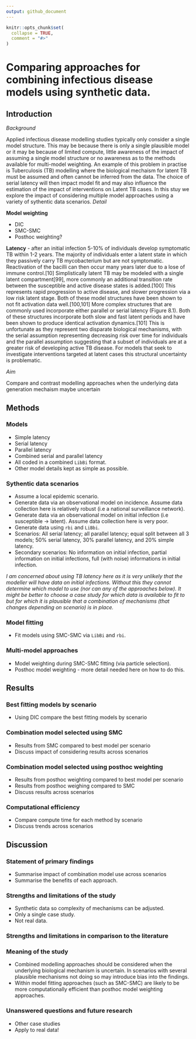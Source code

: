 ```yaml
---
output: github_document
---
```


<!-- README.md is generated from README.Rmd. Please edit that file -->

```r
knitr::opts_chunk$set(
  collapse = TRUE,
  comment = "#>"
)
```

# Comparing approaches for combining infectious disease models using synthetic data.


## Introduction

*Background*

Applied infectious disease modelling studies typically only consider a single model structure. This may be because there is only a single plausible model or it may be because of limited compute, little awareness of the impact of assuming a single model structure or no awareness as to the methods available for multi-model weighting. An example of this problem in practise is Tuberculosis (TB) modelling where the biological mechaism for latent TB must be assumed and often cannot be inferred from the data. The choice of serial latency will then impact model fit and may also influence the estimation of the impact of interventions on Latent TB cases. In this stuy we explore the impact of considering multiple model approaches using a variety of sythentic data scenarios.
*Detail*

**Model weighting**

* DIC
* SMC-SMC
* Posthoc weighting? 

**Latency** - after an initial infection 5-10% of individuals develop symptomatic TB within 1-2 years. The majority of individuals enter a latent state in which they passively carry TB mycobacterium but are not symptomatic. Reactivation of the bacilli can then occur many years later due to a lose of immune control.[10] Simplistically latent TB may be modeled with a single latent compartment[99], more commonly an additional transition rate between the susceptible and active disease states is added.[100] This represents rapid progression to active disease, and slower progression via a low risk latent stage. Both of these model structures have been shown to not fit activation data well.[100,101] More complex structures that are commonly used incorporate either parallel or serial latency (Figure 8.1). Both of these structures incorporate both slow and fast latent periods and have been shown to produce identical activation dynamics.[101] This is unfortunate as they represent two disparate biological mechanisms, with the serial assumption representing decreasing risk over time for individuals and the parallel assumption suggesting that a subset of individuals are at a greater risk of developing active TB disease. For models that seek to investigate interventions targeted at latent cases this structural uncertainty is problematic.

*Aim*

Compare and contrast modelling approaches when the underlying data generation mechaism maybe uncertain


## Methods

### Models

* Simple latency
* Serial latency
* Parallel latency
* Combined serial and parallel latency
* All coded in a combined `LibBi` format.
* Other model details kept as simple as possible. 

### Sythentic data scenarios

* Assume a local epidemic scenario.
* Generate data via an observational model on incidence. Assume data collection here is relatively robust (i.e a national surveillance network).
* Generate data via an observational model on initial infection (i.e susceptible -> latent). Assume data collection here is very poor. 
* Generate data using `rbi` and `LiBbi`.
* Scenarios: All serial latency; all parallel latency; equal split between all 3 models; 50% serial latency, 30% parallel latency, and 20% simple latency. 
* Secondary scenarios: No information on initial infection, partial information on initial infections, full (with noise) informations in initial infection. 

*I am concerned about using TB latency here as it is very unlikely that the modeller will have data on initial infections. Without this they cannot determine which model to use (nor can any of the approaches below). It might be better to choose a case study for which data is available to fit to but for which it is plausible that a combination of mechanisms (that changes depending on scenario) is in place.* 

### Model fitting

* Fit models using SMC-SMC via `LibBi` and `rbi`.

### Multi-model approaches

* Model weighting during SMC-SMC fitting (via particle selection).
* Posthoc model weighting - more detail needed here on how to do this.

## Results

### Best fitting models by scenario

* Using DIC compare the best fitting models by scenario

###  Combination model selected using SMC

* Results from SMC compared to best model per scenario
* Discuss impact of considering results across scenarios

### Combination model selected using posthoc weighting

* Results from posthoc weighting compared to best model per scenario
* Results from posthoc weighing compared to SMC
* Discuss results across scenarios

### Computational efficiency

* Compare compute time for each method by scenario
* Discuss trends across scenarios

## Discussion

### Statement of primary findings

* Summarise impact of combination model use across scenarios
* Summarise the benefits of each approach. 

### Strengths and limitations of the study

* Synthetic data so complexity of mechanisms can be adjusted.
* Only a single  case study.
* Not real data.

### Strengths and limitations in comparison to the literature



### Meaning of the study

* Combined modelling approaches should be considered when the underlying biological mechanism is uncertain. In scenarios with several plausible mechanisms not doing so may introduce bias into the findings. 
* Within model fitting approaches (such as SMC-SMC) are likely to be more computationally efficient than posthoc model weighting approaches.

### Unanswered questions and future research

* Other case studies
* Apply to real data!


